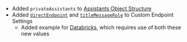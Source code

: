- Added `privateAssistants` to [Assistants Object Structure](/docs/configuration/librechat_yaml/object_structure/assistants_endpoint#privateassistants)
- Added [`directEndpoint`](/docs/configuration/librechat_yaml/object_structure/custom_endpoint#directendpoint) and [`titleMessageRole`](/docs/configuration/librechat_yaml/object_structure/custom_endpoint#titlemessagerole) to Custom Endpoint Settings
    - Added example for [Databricks](/docs/configuration/librechat_yaml/ai_endpoints/databricks), which requires use of both these new values

